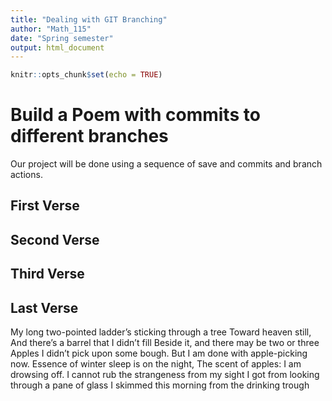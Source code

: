 ```yaml
---
title: "Dealing with GIT Branching"
author: "Math_115"
date: "Spring semester"
output: html_document
---
```


```r
knitr::opts_chunk$set(echo = TRUE)
```
# Build a Poem with commits to different branches
Our project will be done using a sequence of save and commits and branch actions.
<!-- Do not modify or change any text in "!--" bracketed areas such as this --- these are instructions to
you, if you change any of this the git program will notice it and compromise your git merging strategy !-->

## First Verse 
<!--Put the first five lines of a poem by Lewis Carrol in this section!-->

## Second Verse
<!--Put the first five lines of a poem by Robert Frost here!-->

## Third Verse
<!--Put the first two verses of The Walrus and the Carpenter here!-->

## Last Verse
<!--Put a short poem of your choice 8-20 lines,here!-->
My long two-pointed ladder’s sticking through a tree Toward heaven still, And there’s a barrel that I didn’t fill Beside it, and there may be two or three Apples I didn’t pick upon some bough. But I am done with apple-picking now. Essence of winter sleep is on the night, The scent of apples: I am drowsing off. I cannot rub the strangeness from my sight I got from looking through a pane of glass I skimmed this morning from the drinking trough
